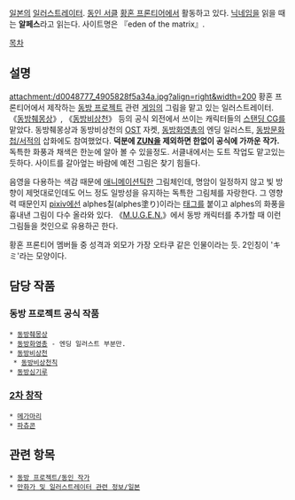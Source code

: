 [[일본]]의 [[일러스트레이터]]. [[동인 서클]] [[황혼 프론티어]]에서 활동하고 있다. [[닉네임]]을 읽을 때는 '''알페스'''라고 읽는다. 사이트명은 『eden of the matrix』.

[[목차]]
== 설명 ==
attachment:/d0048777_4905828f5a34a.jpg?align=right&width=200 황혼 프론티어에서 제작하는 [[동방 프로젝트]] 관련 [[게임]]의 그림을 맡고 있는 일러스트레이터. 《[[동방췌몽상]]》, 《[[동방비상천]]》 등의 공식 외전에서 쓰이는 캐릭터들의 [[스탠딩 CG]]를 맡았다. 동방췌몽상과 동방비상천의 [[OST]] 자켓, [[동방화영총]]의 엔딩 일러스트, [[동방문화첩/서적]]의 삽화에도 참여했었다. '''덕분에 [[ZUN]]을 제외하면 한없이 공식에 가까운 작가.''' 독특한 화풍과 채색은 한눈에 알아 볼 수 있을정도. 서클내에서는 도트 작업도 맡고있는 듯하다. 사이트를 갈아엎는 바람에 예전 그림은 찾기 힘들다.

음영을 다용하는 색감 때문에 [[애니메이션]]틱한 그림체인데, 명암이 일정하지 않고 빛 방향이 제멋대로인데도 어느 정도 일방성을 유지하는 독특한 그림체를 자랑한다.  그 영향력 때문인지 [[pixiv]]에선 alphes칠(alphes塗り)이라는 [[태그]]를 붙이고 alphes의 화풍을 흉내낸 그림이 다수 올라와 있다. 《[[M.U.G.E.N.]]》에서 동방 캐릭터를 추가할 때 이런 그림들을 컷인으로 유용하곤 한다.

황혼 프론티어 멤버들 중 성격과 외모가 가장 오타쿠 같은 인물이라는 듯. 2인칭이 'キミ'라는 모양이다.

== 담당 작품 ==
=== 동방 프로젝트 공식 작품 ===
 * [[동방췌몽상]]
 * [[동방화영총]] - 엔딩 일러스트 부분만.
 * [[동방비상천]]
  * [[동방비상천칙]]
 * [[동방심기루]]

=== [[2차 창작]] ===
 * [[메가마리]]
 * [[파츄콘]]

== 관련 항목 ==
 * [[동방 프로젝트/동인 작가]]
 * [[만화가 및 일러스트레이터 관련 정보/일본]]
